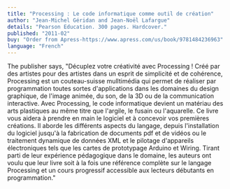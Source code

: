 ```yaml
---
title: "Processing : Le code informatique comme outil de création"
author: "Jean-Michel Géridan and Jean-Noël Lafargue"
details: "Pearson Education. 300 pages. Hardcover."
published: "2011-02"
buy: "Order from Apress-https://www.apress.com/us/book/9781484236963"
language: "French"
---
```


The publisher says, "Décuplez votre créativité avec Processing ! Créé par des artistes pour des artistes dans un esprit de simplicité et de cohérence, Processing est un couteau-suisse mulltimédia qui permet de réaliser par programmation toutes sortes d'applications dans les domaines du design graphique, de l'image animée, du son, de la 3D ou de la communication interactive. Avec Processing, le code informatique devient un matériau des arts plastiques au même titre que l'argile, le fusain ou l'aquarelle. Ce livre vous aidera à prendre en main le logiciel et à concevoir vos premières créations. Il aborde les différents aspects du langage, depuis l'installation du logiciel jusqu'à la fabrication de documents pdf et de vidéos ou le traitement dynamique de données XML et le pilotage d'appareils électroniques tels que les cartes de prototypage Arduino et Wiring. Tirant parti de leur expérience pédagogique dans le domaine, les auteurs ont voulu que leur livre soit à la fois une référence complète sur le langage Processing et un cours progressif accessible aux lecteurs débutants en programmation."
